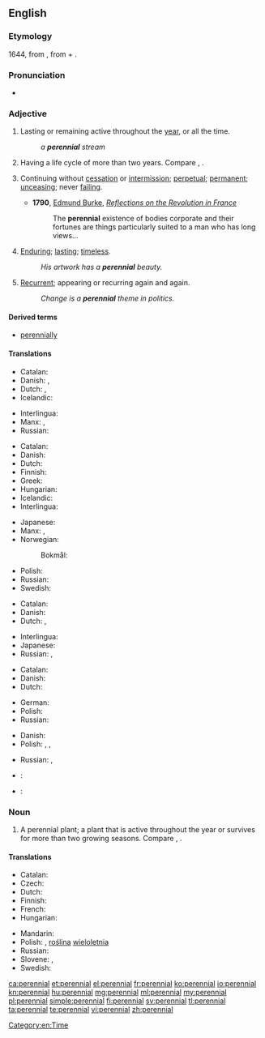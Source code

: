 {{wikipedia|dab=Perennial (disambiguation)|Perennial}}
==English==

===Etymology===
1644, from {{etyl|la|en}} {{term|perennis||lasting through the whole year|lang=la}}, from {{term|per-||through}} + {{term|annus||year}}.

===Pronunciation===
* {{IPA|/pəˈɹɛniəl/}}

===Adjective===
{{en-adj|-}}

# Lasting or remaining active throughout the [[year]], or all the time.
#: ''a '''perennial''' stream''
# {{context|botany|of a plant|lang=en}} Having a life cycle of more than two years. Compare {{term|annual}}, {{term|biennial}}.
# {{context|figuratively|lang=en}} Continuing without [[cessation]] or [[intermission]]; [[perpetual]]; [[permanent]]; [[unceasing]]; never [[failing]].
#* '''1790''', [[w:Edmund Burke|Edmund Burke]], ''[[s:Reflections on the Revolution in France|Reflections on the Revolution in France]]''
#*: The '''perennial''' existence of bodies corporate and their fortunes are things particularly suited to a man who has long views…
# {{context|figuratively|lang=en}} [[enduring|Enduring]]; [[lasting]]; [[timeless]].
#: ''His artwork has a '''perennial''' beauty.''
# {{context|figuratively|lang=en}} [[recurrent|Recurrent]]; appearing or recurring again and again.
#: ''Change is a '''perennial''' theme in politics.''

====Derived terms====
* [[perennially]]

====Translations====
{{trans-top|lasting or remaining active throughout the year, or all the time}}
* Catalan: {{t|ca|perenne}}
* Danish: {{t|da|helårlig}}, {{t+|da|evig}}
* Dutch: {{t|nl|gansjarig}}, {{t+|nl|eeuwig}}
* Icelandic: {{t+|is|fjölær|m}}
{{trans-mid}}
* Interlingua: {{t|ia|perenne}}
* Manx: {{t|gv|yl-vleeantagh}}, {{t|gv|yl-vleinoil}}
* Russian: {{t+|ru|круглогодичный|tr=kruglogodíčnyj|sc=Cyrl}}
{{trans-bottom}}

{{trans-top|(of a plant) Having a life cycle of more than two years}}
* Catalan: {{t|ca|perenne}}
* Danish: {{t|da|flerårig}}
* Dutch: {{t|nl|meerjarig}}
* Finnish: {{t|fi|monivuotinen}}
* Greek: {{t+|el|πολυετής}}
* Hungarian: {{t+|hu|évelő}}
* Icelandic: {{t+|is|fjölær|m}}
* Interlingua: {{t|ia|perenne}}
{{trans-mid}}
* Japanese: {{t|ja|多年生|tr=たねんせいの, tanensei no|alt=多年生の|sc=Jpan}}
* Manx: {{t|gv|yl-vleeantagh}}, {{t|gv|yl-vleinoil}}
* Norwegian:
*: Bokmål: {{t|no|flerårig}}
* Polish: {{t+|pl|wieloletni|m}}
* Russian: {{t+|ru|многолетний|tr=mnogolétnij}}
* Swedish: {{t+|sv|flerårig}}
{{trans-bottom}}

{{trans-top|continuing without cessation or intermission; perpetual; permanent; unceasing; never failing}}
* Catalan: {{t|ca|perenne}}
* Danish: {{t+|da|evig}}
* Dutch: {{t+|nl|voortdurend}}, {{t+|nl|eeuwig}}
{{trans-mid}}
* Interlingua: {{t|ia|perenne}}
* Japanese: {{t|ja|永続|tr=えいぞくする, eizoku suru|alt=永続する|sc=Jpan}}
* Russian: {{t+|ru|постоянный|tr=postojánnyj}}, {{t+|ru|вечный|tr=véčnyj|sc=Cyrl}}
{{trans-bottom}}

{{trans-top|enduring; lasting; timeless}}
* Catalan: {{t|ca|perenne}}
* Danish: {{t+|da|evig}}
* Dutch: {{t+|nl|eeuwig}}
{{trans-mid}}
* German: {{t+|de|dauerhaft}}
* Polish: {{t+|pl|odwieczny|m}}
* Russian: {{t+|ru|вечный|tr=véčnyj|sc=Cyrl}}
{{trans-bottom}}

{{trans-top|recurrent; appearing or recurring again and again}}
* Danish: {{t|da|tilbagevendende}}
* Polish: {{t+|pl|częsty}}, {{t|pl|powracający}}, {{t|pl|powtarzający się|m}}
{{trans-mid}}
* Russian: {{t+|ru|повторяющийся|tr=povtorjájuščijsja|sc=Cyrl}}, {{t|ru|возвращающийся|tr=vozvraščájuščijsja|sc=Cyrl}}
{{trans-bottom}}

{{checktrans-top}}
* {{ttbc|fr}}: {{t+|fr|pérenne}}
{{trans-mid}}
* {{ttbc|pt}}: {{t+|pt|perene}}
{{trans-bottom}}

===Noun===
{{wikipedia|Perennial plant}}
{{en-noun}}

# A perennial plant; a plant that is active throughout the year or survives for more than two growing seasons. Compare {{term|annual}}, {{term|biennial}}.

====Translations====
{{trans-top|perennial plant}}
* Catalan: {{t|ca|perennifoli}}
* Czech: {{t+|cs|trvalka|f}}
* Dutch: {{t|nl|meerjarig|alt=meerjarige}} {{t+|nl|plant|f}}
* Finnish: {{t+|fi|monivuotinen kasvi}}
* French: {{t+|fr|vivace|m|f}}
* Hungarian: {{t+|hu|évelő}}
{{trans-mid}}
* Mandarin: {{t+|cmn|多年生|tr=duōniánshēng|sc=Hani}}
* Polish: {{t|pl|bylina|f}}, [[roślina]] [[wieloletnia]] {{g|f}}
* Russian: {{t+|ru|многолетнее}} {{t+|ru|растение|n}}
* Slovene: {{t|sl|trajnica}}, {{t|sl|večletna rastlina}}
* Swedish: {{t+|sv|perenn}}
{{trans-bottom}}

[[Category:en:Time]]

[[ca:perennial]]
[[et:perennial]]
[[el:perennial]]
[[fr:perennial]]
[[ko:perennial]]
[[io:perennial]]
[[kn:perennial]]
[[hu:perennial]]
[[mg:perennial]]
[[ml:perennial]]
[[my:perennial]]
[[pl:perennial]]
[[simple:perennial]]
[[fi:perennial]]
[[sv:perennial]]
[[tl:perennial]]
[[ta:perennial]]
[[te:perennial]]
[[vi:perennial]]
[[zh:perennial]]